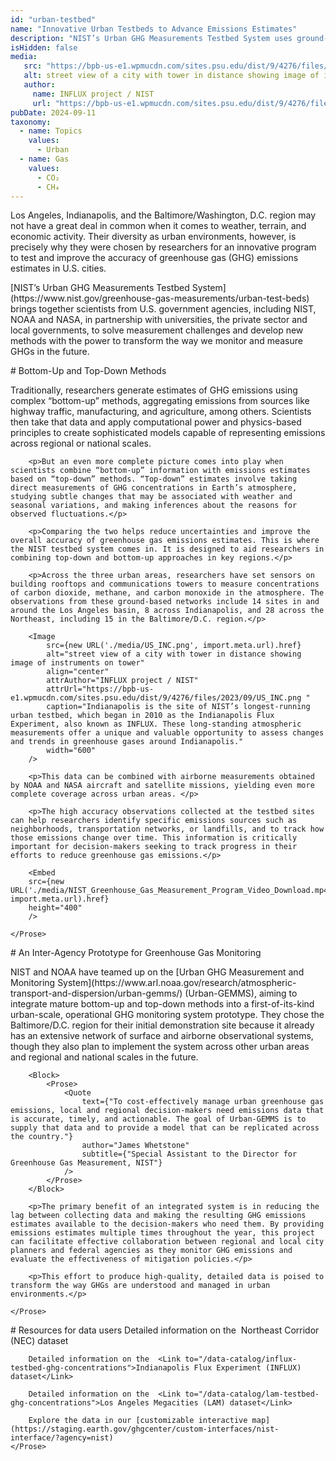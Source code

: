 ```yaml
---
id: "urban-testbed"
name: "Innovative Urban Testbeds to Advance Emissions Estimates"
description: "NIST’s Urban GHG Measurements Testbed System uses ground-based observing networks together with aircraft and satellite data, to diagnose accuracy of local emissions estimates and to advance transformative monitoring and measurement methods for the future."
isHidden: false
media:
   src: "https://bpb-us-e1.wpmucdn.com/sites.psu.edu/dist/9/4276/files/2023/09/US_INC.png"
   alt: street view of a city with tower in distance showing image of instruments on tower
   author:
     name: INFLUX project / NIST
     url: "https://bpb-us-e1.wpmucdn.com/sites.psu.edu/dist/9/4276/files/2023/09/US_INC.png"
pubDate: 2024-09-11
taxonomy:
  - name: Topics
    values:
      - Urban
  - name: Gas
    values:
      - CO₂
      - CH₄
---
```




<Block>
    <Prose>
        <p>
            Los Angeles, Indianapolis, and the Baltimore/Washington, D.C. region may not have a great deal in common when it comes to weather, terrain, and economic activity. Their diversity as urban environments, however, is precisely why they were chosen by researchers for an innovative program  to test and improve the accuracy of greenhouse gas (GHG) emissions estimates in U.S. cities.
        </p>
        <p>
            [NIST’s Urban GHG Measurements Testbed System](https://www.nist.gov/greenhouse-gas-measurements/urban-test-beds) brings together scientists from U.S. government agencies, including NIST, NOAA and NASA, in partnership with universities, the private sector and local governments, to solve measurement challenges and develop new methods with the power to transform the way we monitor and measure GHGs in the future.
        </p>
    </Prose>
</Block>

<Block>
    <Prose>
        # Bottom-Up and Top-Down Methods 
        <p>Traditionally, researchers generate estimates of GHG emissions using complex “bottom-up” methods, aggregating emissions from sources like highway traffic, manufacturing, and agriculture, among others. Scientists then take that data and apply computational power and physics-based principles to create sophisticated models capable of representing emissions across regional or national scales.</p>

        <p>But an even more complete picture comes into play when scientists combine “bottom-up” information with emissions estimates based on “top-down” methods. “Top-down” estimates involve taking direct measurements of GHG concentrations in Earth’s atmosphere, studying subtle changes that may be associated with weather and seasonal variations, and making inferences about the reasons for observed fluctuations.</p>

        <p>Comparing the two helps reduce uncertainties and improve the overall accuracy of greenhouse gas emissions estimates. This is where the NIST testbed system comes in. It is designed to aid researchers in combining top-down and bottom-up approaches in key regions.</p>

        <p>Across the three urban areas, researchers have set sensors on building rooftops and communications towers to measure concentrations of carbon dioxide, methane, and carbon monoxide in the atmosphere. The observations from these ground-based networks include 14 sites in and around the Los Angeles basin, 8 across Indianapolis, and 28 across the Northeast, including 15 in the Baltimore/D.C. region.</p>

        <Image 
            src={new URL('./media/US_INC.png', import.meta.url).href}
            alt="street view of a city with tower in distance showing image of instruments on tower" 
            align="center"
            attrAuthor="INFLUX project / NIST"
            attrUrl="https://bpb-us-e1.wpmucdn.com/sites.psu.edu/dist/9/4276/files/2023/09/US_INC.png "
            caption="Indianapolis is the site of NIST’s longest-running urban testbed, which began in 2010 as the Indianapolis Flux Experiment, also known as INFLUX. These long-standing atmospheric measurements offer a unique and valuable opportunity to assess changes and trends in greenhouse gases around Indianapolis."
            width="600"
        />

        <p>This data can be combined with airborne measurements obtained by NOAA and NASA aircraft and satellite missions, yielding even more complete coverage across urban areas. </p>

        <p>The high accuracy observations collected at the testbed sites can help researchers identify specific emissions sources such as neighborhoods, transportation networks, or landfills, and to track how those emissions change over time. This information is critically important for decision-makers seeking to track progress in their efforts to reduce greenhouse gas emissions.</p>

        <Embed
        src={new URL('./media/NIST_Greenhouse_Gas_Measurement_Program_Video_Download.mp4', import.meta.url).href}
        height="400"
        />

    </Prose>

</Block>

<Block>
    <Prose>
      # An Inter-Agency Prototype for Greenhouse Gas Monitoring
        <p>NIST and NOAA have teamed up on the [Urban GHG Measurement and Monitoring System](https://www.arl.noaa.gov/research/atmospheric-transport-and-dispersion/urban-gemms/) (Urban-GEMMS), aiming to integrate mature bottom-up and top-down methods into a first-of-its-kind urban-scale, operational GHG monitoring system prototype. They chose the Baltimore/D.C. region for their initial demonstration site because it already has an extensive network of surface and airborne observational systems, though they also plan to implement the system across other urban areas and regional and national scales in the future.</p>

        <Block>
            <Prose>
                <Quote
                    text={"To cost-effectively manage urban greenhouse gas emissions, local and regional decision-makers need emissions data that is accurate, timely, and actionable. The goal of Urban-GEMMS is to supply that data and to provide a model that can be replicated across the country."}
                    author="James Whetstone"
                    subtitle={"Special Assistant to the Director for Greenhouse Gas Measurement, NIST"}
                />
            </Prose>
        </Block>

        <p>The primary benefit of an integrated system is in reducing the lag between collecting data and making the resulting GHG emissions estimates available to the decision-makers who need them. By providing emissions estimates multiple times throughout the year, this project can facilitate effective collaboration between regional and local city planners and federal agencies as they monitor GHG emissions and evaluate the effectiveness of mitigation policies.</p>

        <p>This effort to produce high-quality, detailed data is poised to transform the way GHGs are understood and managed in urban environments.</p>

    </Prose>
</Block>

<Block>
    <Prose>
    # Resources for data users
        Detailed information on the  <Link to="/data-catalog/nec-testbed-ghg-concentrations">Northeast Corridor (NEC) dataset</Link>

        Detailed information on the  <Link to="/data-catalog/influx-testbed-ghg-concentrations">Indianapolis Flux Experiment (INFLUX) dataset</Link>

        Detailed information on the  <Link to="/data-catalog/lam-testbed-ghg-concentrations">Los Angeles Megacities (LAM) dataset</Link>

        Explore the data in our [customizable interactive map](https://staging.earth.gov/ghgcenter/custom-interfaces/nist-interface/?agency=nist)
    </Prose>
</Block>